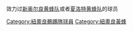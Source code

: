 效力过[[新奥尔良黄蜂队|新奥尔良黄蜂队]]或者[[夏洛特黄蜂队|夏洛特黄蜂队]]的球员
{{Commonscat|New Orleans Hornets players}}

[[Category:紐奧良鵜鶘隊球員|Category:紐奧良鵜鶘隊球員]]
[[Category:紐奧良黃蜂|Category:紐奧良黃蜂]]